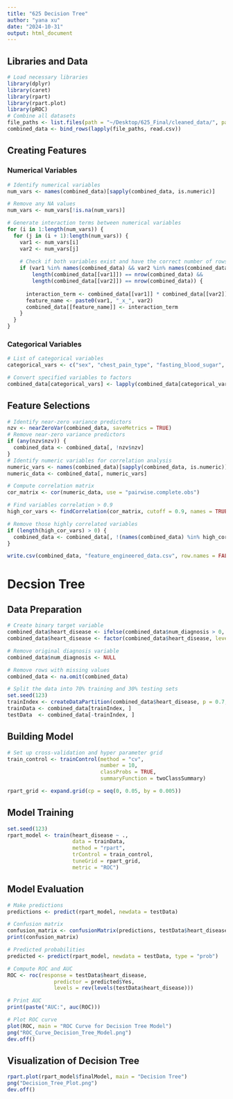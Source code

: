 ```yaml
---
title: "625 Decision Tree"
author: "yana xu"
date: "2024-10-31"
output: html_document
---
```

## Libraries and Data
```r
# Load necessary libraries
library(dplyr)
library(caret)
library(rpart)
library(rpart.plot)
library(pROC)
# Combine all datasets
file_paths <- list.files(path = "~/Desktop/625_Final/cleaned_data/", pattern = "\\.csv$", full.names = TRUE)
combined_data <- bind_rows(lapply(file_paths, read.csv))
```

## Creating Features
### Numerical Variables
```r
# Identify numerical variables
num_vars <- names(combined_data)[sapply(combined_data, is.numeric)]

# Remove any NA values
num_vars <- num_vars[!is.na(num_vars)]

# Generate interaction terms between numerical variables
for (i in 1:length(num_vars)) {
  for (j in (i + 1):length(num_vars)) {
    var1 <- num_vars[i]
    var2 <- num_vars[j]
    
    # Check if both variables exist and have the correct number of rows
    if (var1 %in% names(combined_data) && var2 %in% names(combined_data) &&
        length(combined_data[[var1]]) == nrow(combined_data) &&
        length(combined_data[[var2]]) == nrow(combined_data)) {
      
      interaction_term <- combined_data[[var1]] * combined_data[[var2]]
      feature_name <- paste0(var1, "_x_", var2)
      combined_data[[feature_name]] <- interaction_term
    }
  }
}
```
### Categorical Variables
```r
# List of categorical variables
categorical_vars <- c("sex", "chest_pain_type", "fasting_blood_sugar", "resting_ecg", "exercise_induced_angina", "st_slope", "num_major_vessels", "thalassemia")

# Convert specified variables to factors
combined_data[categorical_vars] <- lapply(combined_data[categorical_vars], factor)
```

## Feature Selections

```r
# Identify near-zero variance predictors
nzv <- nearZeroVar(combined_data, saveMetrics = TRUE)
# Remove near-zero variance predictors
if (any(nzv$nzv)) {
  combined_data <- combined_data[, !nzv$nzv]
}
# Identify numeric variables for correlation analysis
numeric_vars <- names(combined_data)[sapply(combined_data, is.numeric)]
numeric_data <- combined_data[, numeric_vars]

# Compute correlation matrix
cor_matrix <- cor(numeric_data, use = "pairwise.complete.obs")

# Find variables correlation > 0.9 
high_cor_vars <- findCorrelation(cor_matrix, cutoff = 0.9, names = TRUE)

# Remove those highly correlated variables
if (length(high_cor_vars) > 0) {
  combined_data <- combined_data[, !(names(combined_data) %in% high_cor_vars)]
}
```

```r
write.csv(combined_data, "feature_engineered_data.csv", row.names = FALSE)
```

# Decsion Tree
## Data Preparation
```r
# Create binary target variable
combined_data$heart_disease <- ifelse(combined_data$num_diagnosis > 0, "Yes", "No")
combined_data$heart_disease <- factor(combined_data$heart_disease, levels = c("No", "Yes"))

# Remove original diagnosis variable
combined_data$num_diagnosis <- NULL

# Remove rows with missing values
combined_data <- na.omit(combined_data)

# Split the data into 70% training and 30% testing sets
set.seed(123)
trainIndex <- createDataPartition(combined_data$heart_disease, p = 0.7, list = FALSE)
trainData <- combined_data[trainIndex, ]
testData  <- combined_data[-trainIndex, ]
```
## Building Model
```r
# Set up cross-validation and hyper parameter grid
train_control <- trainControl(method = "cv",  
                              number = 10,    
                              classProbs = TRUE,  
                              summaryFunction = twoClassSummary)

rpart_grid <- expand.grid(cp = seq(0, 0.05, by = 0.005))
```
## Model Training
```r
set.seed(123)
rpart_model <- train(heart_disease ~ ., 
                     data = trainData,
                     method = "rpart",
                     trControl = train_control,
                     tuneGrid = rpart_grid,
                     metric = "ROC")
```
## Model Evaluation
```r
# Make predictions
predictions <- predict(rpart_model, newdata = testData)

# Confusion matrix
confusion_matrix <- confusionMatrix(predictions, testData$heart_disease)
print(confusion_matrix)

# Predicted probabilities
predicted <- predict(rpart_model, newdata = testData, type = "prob")

# Compute ROC and AUC
ROC <- roc(response = testData$heart_disease,
               predictor = predicted$Yes,
               levels = rev(levels(testData$heart_disease)))

# Print AUC
print(paste("AUC:", auc(ROC)))

# Plot ROC curve
plot(ROC, main = "ROC Curve for Decision Tree Model")
png("ROC_Curve_Decision_Tree_Model.png")
dev.off()
```
## Visualization of Decision Tree

```r
rpart.plot(rpart_model$finalModel, main = "Decision Tree")
png("Decision_Tree_Plot.png")
dev.off()
```

